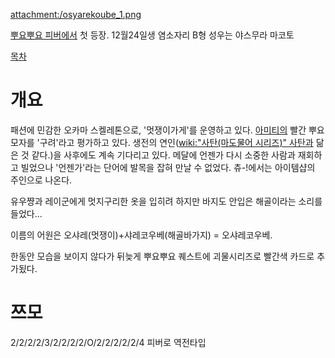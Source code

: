 attachment:/osyarekoube_1.png

[[뿌요뿌요 피버]]에서 첫 등장.
12월24일생 염소자리 B형
성우는 야스무라 마코토

[[목차]]
= 개요 =
패션에 민감한 오카마 스켈레톤으로, '멋쟁이가게'를 운영하고 있다. [[아미티]]의 빨간 뿌요모자를 '구려'라고 평가하고 있다. 생전의 연인([[wiki:"사탄(마도물어 시리즈)" 사탄]]과 닮은 것 같다.)을 사후에도 계속 기다리고 있다.
메달에 언젠가 다시 소중한 사람과 재회하고 빌었으나 '언젠가'라는 단어에 발목을 잡혀 만날 수 없었다.
츄-!에서는 아이템샵의 주인으로 나온다. 

유우쨩과 레이군에게 멋지구리한 옷을 입히려 하지만 바지도 안입은 해골이라는 소리를 들었다...

이름의 어원은 오샤레(멋쟁이)+샤레코우베(해골바가지) = 오샤레코우베.

한동안 모습을 보이지 않다가 뒤늦게 뿌요뿌요 퀘스트에 괴물시리즈로 빨간색 카드로 추가됬다.

= 쯔모 =
2/2/2/2/3/2/2/2/2/O/2/2/2/2/2/4 피버로 역전타입

